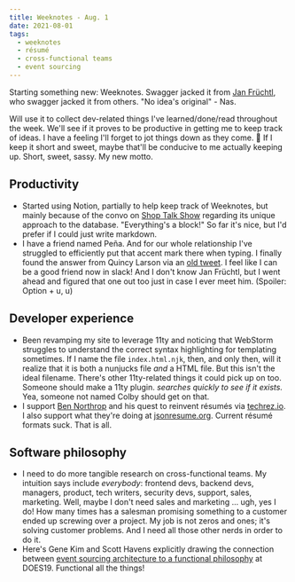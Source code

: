 ```yaml
---
title: Weeknotes - Aug. 1
date: 2021-08-01
tags:
  - weeknotes
  - résumé
  - cross-functional teams
  - event sourcing
---
```


Starting something new: Weeknotes. Swagger jacked it from [Jan Früchtl](https://fruechtl.me/writing/weeknotes-1), who swagger jacked it from others. "No idea's original" - Nas.

Will use it to collect dev-related things I've learned/done/read throughout the week. We'll see if it proves to be productive in getting me to keep track of ideas. I have a feeling I'll forget to jot things down as they come. 🤷 If I keep it short and sweet, maybe that'll be conducive to me actually keeping up. Short, sweet, sassy. My new motto.

## Productivity

- Started using Notion, partially to help keep track of Weeknotes, but mainly because of the convo on [Shop Talk Show](https://shoptalkshow.com/472/#t=21:34) regarding its unique approach to the database. "Everything's a block!" So far it's nice, but I'd prefer if I could just write markdown.
- I have a friend named Peña. And for our whole relationship I've struggled to efficiently put that accent mark there when typing. I finally found the answer from Quincy Larson via an [old tweet](https://twitter.com/ossia/status/1325888422364516359). I feel like I can be a good friend now in slack! And I don't know Jan Früchtl, but I went ahead and figured that one out too just in case I ever meet him. (Spoiler: Option + u, u)

## Developer experience

- Been revamping my site to leverage 11ty and noticing that WebStorm struggles to understand the correct syntax highlighting for templating sometimes. If I name the file `index.html.njk`, then, and only then, will it realize that it is both a nunjucks file _and_ a HTML file. But this isn't the ideal filename. There's other 11ty-related things it could pick up on too. Someone should make a 11ty plugin. _searches quickly to see if it exists._ Yea, someone not named Colby should get on that.
- I support [Ben Northrop](http://www.bennorthrop.com/Essays/2021/techrez-a-better-resume-for-tech.php) and his quest to reinvent résumés via [techrez.io](https://techrez.io). I also support what they're doing at [jsonresume.org](https://jsonresume.org). Current résumé formats suck. That is all.

## Software philosophy

- I need to do more tangible research on cross-functional teams. My intuition says include _everybody_: frontend devs, backend devs, managers, product, tech writers, security devs, support, sales, marketing. Well, maybe I don't need sales and marketing ... ugh, yes I do! How many times has a salesman promising something to a customer ended up screwing over a project. My job is not zeros and ones; it's solving customer problems. And I need all those other nerds in order to do it.
- Here's Gene Kim and Scott Havens explicitly drawing the connection between [event sourcing architecture to a functional philosophy][does19] at DOES19. Functional all the things!

[does19]: https://youtu.be/FskIb9SariI
